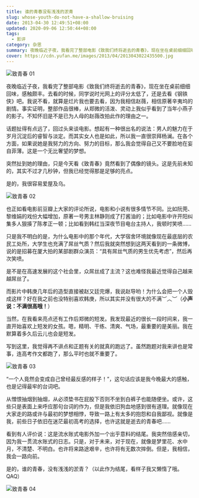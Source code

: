 ```yaml
---
title: 谁的青春没有浅浅的淤青
slug: whose-youth-do-not-have-a-shallow-bruising
date: 2013-04-30 12:49:51+08:00
updated: 2020-09-06 12:50:44+08:00
tags:
  - 影评
category: 杂思
summary: 夜晚临近子夜，我看完了整部电影《致我们终将逝去的青春》，现在坐在桌前细细回味，感触颇丰。
cover: https://cdn.yufan.me/images/2013/04/2013043022435500.jpg
---
```


![致青春 01](https://cdn.yufan.me/images/2013/04/2013043022492800.jpg)

<MusicPlayer id={4872578} />

夜晚临近子夜，我看完了整部电影《致我们终将逝去的青春》，现在坐在桌前细细回味，感触颇丰。去看的时候，同学说时光网上的评分太低了，还是去看《钢铁侠》吧。我说不看，就算是烂片我也要去看，因为我相信赵薇，相信原著辛夷坞的剧情。事实证明，整部作品很棒，从郑微的活泼、灵动上我似乎看到了当年小燕子的影子。不知怀旧是不是已为人母的赵薇改拍此作的理由之一。

话题扯得有点远了，回过头来谈电影。想起有一种很出名的说法：男人的魅力在于岁月沉淀后的睿智与淡定。而其实女人也是如此，所以我一直很崇拜杨澜。在各个方面，如果说她是我努力的方向、努力的目标，那么我会觉得自己又不要脸地在妄自菲薄。这是一个无比奢望的梦想。

突然扯到她的理由，只是今天看《致青春》竟然看到了偶像的镜头。这是先前未知的，其实不过才几秒钟，但我已经觉得那是足够的亮点。

是的，我很容易爱屋及乌。

![致青春 02](https://cdn.yufan.me/images/2013/04/2013043022510700.jpg)

也正如看电影前豆瓣上大家的评论所说，电影和小说有很多情节不同。比如阮莞、黎维娟的戏份大幅增加，原著一号男主林静则成了打酱油的；比如电影中许开阳纠集多人狠揍了陈孝正一顿；比如看到韩红当深夜节目电台主持人，我顿时笑喷……

只是我不明白的是，为什么电影中的那个年代，大学宿舍环境就像现在最底层的农民工处所，大学生也充满了屌丝气质？然后我就突然想到这两天看到的一条微博，说的是招募在厦大拍的某部剧群众演员：“具有屌丝气质的男生优先考虑”，然后再次笑喷。

是不是在高速发展的这个社会里，众屌丝成了主流？这也难怪我最近觉得自己越来越屌丝了。

而影片中韩庚几年后的造型直接被赵又廷完爆，我说赵导哟！为什么会把一个人毁成这样？好在我之前也没特别喜欢韩庚，所以其实并没有很大的不满︶︿︶（**小声说：不满很高哦！**）

当然，在我看来亮点还有工作后郑微的短发。我发现最近的很长一段时间来，我一直开始喜欢上短发的女孩。嗯，精明、干练、清爽、气场，最重要的是美丽。我在默算着多久后云儿也会是短发。

写到这里，我觉得再不讲点和正题有关的就真的跑远了。虽然跑题对我来讲也是常事，连高考作文都跑了，那么平时也就不重要了。

![致青春 03](https://cdn.yufan.me/images/2013/04/2013043022511000.jpg)

“一个人竟然会变成自己曾经最反感的样子！”，这句话应该是我今晚最大的感触，也是记得最牢的台词吧。

从憎恨抽烟到抽烟，从必须垫书在屁股下否则不坐到白裤子也能随便坐。或许，这些只是表面上来呼应那句台词的作为，但是我依旧狗血地感到很有道理。就像现在大家走的路或许与最初的梦想相悖，导致一路上有太多的抱怨和自我鄙视。就像是我，前些日子依旧在迷茫最初高考的选择，也许这就是逝去的青春吧……

看到有人评价说：这是流水账式电影外加一个出乎意料的结尾。我突然倍感亲切，因为我一贯流水账式的日志。只是，对于未来，对于现在，就像是梦里花、水中月，不清楚、不明白。也许将来路途艰辛，也许将有无数次摔倒。但是，我相信，我会一路向前。

是的，谁的青春，没有浅浅的淤青？（以此作为结尾，看样子我又懒惰了哦。QAQ）

![致青春 04](https://cdn.yufan.me/images/2013/04/2013043022480300.jpg)

